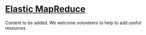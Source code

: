 # [Elastic MapReduce](https://aws.amazon.com/emr/)

Content to be added. We welcome volunteers to help to add useful resources.
